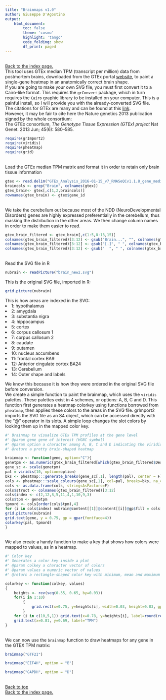 ```yaml
---
title: "Brainmaps v1.0"
author: Giuseppe D'Agostino
output:
    html_document:
        toc: false
        theme: 'cosmo'
        highlight: 'tango'
        code_folding: show
        df_print: paged
---
```

 <br>
 <a href = "https://gdagstn.github.io/fileindex.html">Back to the index page.</a>
 <br>
This tool uses GTEx median TPM (transcript per million) data from postmortem brains, downloaded from the GTEx portal <a href= "https://gtexportal.org/home/" target = "_blank">website</a>, to paint a single-gene heatmap in an anatomically correct brain shape.  
If you are going to make your own SVG file, you must first convert it to a Cairo-like format. This requires the `grConvert` package, which in turn requires the `Cairo` graphic library to be installed on your computer. This is a painful install, so I will provide you with the already-converted SVG file. 
<br>
The citations for GTEx are many and can be found at this <a href = "https://gtexportal.org/home/publicationsPage" target = "_blank">link</a>. 
<br>
However, it may be fair to cite here the Nature genetics 2013 publication signed by the whole consortium:
<br>
The GTEx consortium, <i>The Genotype Tissue Expression (GTEx) project</i> Nat Genet. 2013 Jun; 45(6): 580–585.
<br>


```r
require(grImport2)
require(viridis)
require(pheatmap)
require(grid)

```

 <br>
Load the GTEx median TPM matrix and format it in order to retain only brain tissue information
 <br>

```r
gtex <- read.delim("GTEx_Analysis_2016-01-15_v7_RNASeQCv1.1.8_gene_median_tpm.gct", header=T)
braincols <- grep("Brain", colnames(gtex))
gtex_brain<- gtex[,c(1,2,braincols)]
rownames(gtex_brain) <- gtex$gene_id

```

 <br>
We take the cerebellum out because most of the NDD (NeuroDevelopmental Disorders) genes are highly expressed preferentially in the cerebellum, thus masking the distribution in the other areas. We then change column names in order to make them easier to read.
 <br>

```r
gtex_brain_filtered <- gtex_brain[,c(1:5,8:13,15)]
colnames(gtex_brain_filtered)[3:12] <- gsub("Brain...", "", colnames(gtex_brain_filtered)[3:12])
colnames(gtex_brain_filtered)[3:12] <- gsub("[.]", " ", colnames(gtex_brain_filtered)[3:12])
colnames(gtex_brain_filtered)[3:12] <- gsub("  ", " ", colnames(gtex_brain_filtered)[3:12])

```

 <br>
Read the SVG file in R
 <br>

```r
nubrain <- readPicture("brain_new2.svg")

```

This is the original SVG file, imported in R:

```r
grid.picture(nubrain)

```


This is how areas are indexed in the SVG: <br>
 <li>1: hypothalamus</li>
 <li>2: amygdala</li>
 <li>3: substantia nigra</li>
 <li>4: hippocampus</li>
 <li>5: cortex</li>
 <li>6: corpus callosum 1</li>
 <li>7: corpus callosum 2</li>
 <li>8: caudate</li>
 <li>9: putamen</li>
 <li>10: nucleus accumbens</li>
 <li>11: frontal cortex BA9</li>
 <li>12: Anterior cingulate cortex BA24</li>
 <li>13: Cerebellum</li>
 <li>14: Outer shape and labels</li>
 
We know this because it is how they were ordered in the original SVG file before conversion.
 <br>
We create a simple function to paint the brainmap, which uses the `viridis` palettes. These palettes exist in 4 schemes, or options: A, B, C and D.
This function first generates a heatmap colorkey using functions borrowed from `pheatmap`, then applies these colors to the areas in the SVG file.
grImport2 imports the SVG file as an S4 object, which can be accessed directly with the "@" operator in its slots. A simple loop changes the slot colors by looking them up in the mapped color key.


```r
#' Brainmap to visualize GTEx TPM profiles at the gene level
#' @param gene gene of interest (HGNC symbol)
#' @param option a character among A, B, C and D indicating the viridis color scheme
#' @return a pretty brain-shaped heatmap

brainmap <- function(gene, option="C"){
genetpm <- as.numeric(gtex_brain_filtered[which(gtex_brain_filtered$Description == gene),c(3:12)])
gene_sc <- scale(genetpm)
pal = viridis(10, option=option)
bks <- pheatmap:::generate_breaks(gene_sc[,1], length(pal), center = F)
cols <- pheatmap:::scale_colours(gene_sc[,1], col=pal, breaks=bks, na_col = "gray")
cols <- as.data.frame(cols, stringsAsFactors=F)
cols$struct <- colnames(gtex_brain_filtered)[3:12]
cols$index <- c(2,12,8,5,11,4,1,10,9,3)
cols$tpm <- genetpm
tpmord <- cols[order(cols$tpm),4]
for (i in cols$index) nubrain@content[[1]]@content[[i]]@gp$fill = cols[which(cols$index == i), 1]
grid.picture(nubrain)
grid.text(gene, y = 0.75, gp = gpar(fontface=4))
colorkey(pal, tpmord)
}

```

 <br>
We also create a handy function to make a key that shows how colors were mapped to values, as in a heatmap.
 <br>

```r
#' Color key
#' Generates a color key inside a plot
#' @param colkey a character vector of colors
#' @param values a numeric vector of values
#' @return a rectangle-shaped color key with minimum, mean and maximum values

colorkey <- function(colkey, values)
{
	heights <- rev(seq(0.35, 0.65, by=0.03))
	for(i in 1:10) 
		{
			grid.rect(x=0.75, y=heights[i], width=0.03, height=0.03, gp=gpar(col=NA, fill=rev(colkey)[i]), draw = T)
		}
	for (i in c(10,5,1)) grid.text(x=0.78, y=heights[i], label=round(rev(values)[i],2), just="left")
	grid.text(x=0.81, y=0.69, label="TPM")
}

```

 <br>
We can now use the `brainmap` function to draw heatmaps for any gene in the GTEX TPM matrix:
 <br>

```r
brainmap("GTF2I")
```

```r
brainmap("EIF4H", option = "B")
```

```r
brainmap("GAPDH", option = "D")
```

 <br>
 <a href = #top>Back to top</a>
 <br>
 <a href = "https://gdagstn.github.io/fileindex.html">Back to the index page.</a>
 <br>

